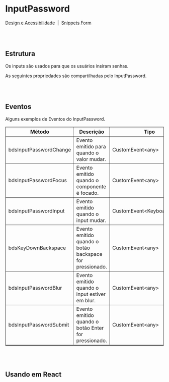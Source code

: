 
# InputPassword

[Design e Acessibilidade](https://www.figma.com/design/2bBnJVKkG09JPWCFBIcD1y/%5BDS%5D-Components?m=auto&node-id=12313-424556&t=TyXNmrAZbhl7DmWw-1)
&nbsp;|&nbsp;
[Snippets Form](https://takenet.github.io/blip-ds/?path=/docs/snippets-form--vis%C3%A3o-geral)

<br></br>

## Estrutura

Os inputs são usados para que os usuários insiram senhas.

<Canvas of={InputPasswordStories.Properties}></Canvas>

<Meta isTemplate />

As seguintes propriedades são compartilhadas pelo InputPassword.

<Controls />

<br></br>

## Eventos

Alguns exemplos de Eventos do InputPassword.
<table border="1">
  <thead>
    <tr>
      <th>Método</th>
      <th>Descrição</th>
      <th>Tipo</th>
    </tr>
  </thead>
  <tbody>
    <tr>
      <td>bdsInputPasswordChange</td>
      <td>Evento emitido para quando o valor mudar.</td>
      <td>CustomEvent&lt;any&gt;</td>
    </tr>
    <tr>
      <td>bdsInputPasswordFocus</td>
      <td>Evento emitido quando o componente é focado.</td>
      <td>CustomEvent&lt;any&gt;</td>
    </tr>
    <tr>
      <td>bdsInputPasswordInput</td>
      <td>Evento emitido quando o input mudar.</td>
      <td>CustomEvent&lt;KeyboardEvent&gt;</td>
    </tr>
    <tr>
      <td>bdsKeyDownBackspace</td>
      <td>Evento emitido quando o botão backspace for pressionado.</td>
      <td>CustomEvent&lt;any&gt;</td>
    </tr>
    <tr>
      <td>bdsInputPasswordBlur</td>
      <td>Evento emitido quando o input estiver em blur.</td>
      <td>CustomEvent&lt;any&gt;</td>
    </tr>
    <tr>
      <td>bdsInputPasswordSubmit</td>
      <td>Evento emitido quando o botão Enter for pressionado.</td>
      <td>CustomEvent&lt;any&gt;</td>
    </tr>
  </tbody>
</table>


<Source of={InputPasswordStories.Events} />

<br></br>

## Usando em React

<Source of={InputPasswordStories.FrameworkReact} />
